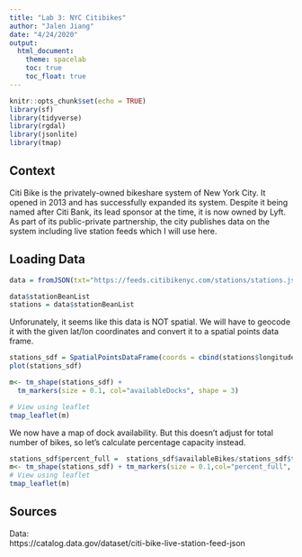 ```yaml
---
title: "Lab 3: NYC Citibikes"
author: "Jalen Jiang"
date: "4/24/2020"
output: 
  html_document:
    theme: spacelab
    toc: true
    toc_float: true
---
```


```r
knitr::opts_chunk$set(echo = TRUE)
library(sf)
library(tidyverse)
library(rgdal)
library(jsonlite)
library(tmap)
```

## Context

Citi Bike is the privately-owned bikeshare system of New York City. It opened in 2013 and has successfully expanded its system. Despite it being named after Citi Bank, its lead sponsor at the time, it is now owned by Lyft. As part of its public-private partnership, the city publishes data on the system including live station feeds which I will use here.

## Loading Data


```r
data = fromJSON(txt="https://feeds.citibikenyc.com/stations/stations.json")

data$stationBeanList
stations = data$stationBeanList
```

Unforunately, it seems like this data is NOT spatial. We will have to geocode it with the given lat/lon coordinates and convert it to a spatial points data frame.

```r
stations_sdf = SpatialPointsDataFrame(coords = cbind(stations$longitude, stations$latitude), data = stations, proj4string = CRS("+init=epsg:4326"))
plot(stations_sdf)
```



```r
m<- tm_shape(stations_sdf) + 
  tm_markers(size = 0.1, col="availableDocks", shape = 3)

# View using leaflet 
tmap_leaflet(m)
```

We now have a map of dock availability. But this doesn't adjust for total number of bikes, so let's calculate percentage capacity instead.

```r
stations_sdf$percent_full =  stations_sdf$availableBikes/stations_sdf$totalDocks
m<- tm_shape(stations_sdf) + tm_markers(size = 0.1,col="percent_full", shape = 3)                                                                                                                                                                                                
# View using leaflet 
tmap_leaflet(m)
```


## Sources

Data:  
https://catalog.data.gov/dataset/citi-bike-live-station-feed-json
